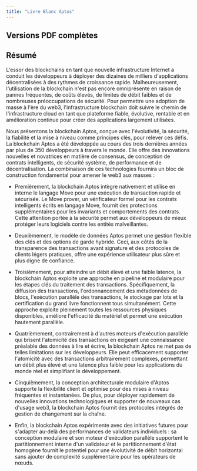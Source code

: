 ```yaml
---
title: "Livre Blanc Aptos"
---
```



## Versions PDF complètes

<CardGrid>
  <LinkCard href="https://aptosfoundation.org/whitepaper/aptos-whitepaper_en.pdf" title="🇺🇸 Anglais (en-US) ↗" description="Livre blanc original Aptos en PDF en anglais" target="_blank" />

  <LinkCard href="https://aptosfoundation.org/whitepaper/aptos-whitepaper_ko.pdf" title="🇰🇷 한국어 Coréen (ko-KR) ↗" description="Livre blanc Aptos en PDF traduit en coréen" target="_blank" />

  <LinkCard href="https://aptosfoundation.org/whitepaper/aptos-whitepaper_ja.pdf" title="🇯🇵 日本語 Japonais (ja-JP) ↗" description="Livre blanc Aptos en PDF traduit en japonais" target="_blank" />

  <LinkCard href="https://aptosfoundation.org/whitepaper/aptos-whitepaper_es.pdf" title="🇪🇸 Español Espagnol (es-ES) ↗" description="Livre blanc Aptos en PDF traduit en espagnol" target="_blank" />
</CardGrid>

## Résumé

L'essor des blockchains en tant que nouvelle infrastructure Internet a conduit les développeurs à déployer des dizaines de milliers d'applications décentralisées à des rythmes de croissance rapide.
Malheureusement, l'utilisation de la blockchain n'est pas encore omniprésente en raison de pannes fréquentes, de coûts élevés, de limites de débit faibles et de nombreuses préoccupations de sécurité. Pour permettre une adoption de masse à l'ère du web3, l'infrastructure blockchain doit suivre le chemin de l'infrastructure cloud en tant que plateforme fiable, évolutive, rentable et en amélioration continue pour créer des applications largement utilisées.

Nous présentons la blockchain Aptos, conçue avec l'évolutivité, la sécurité, la fiabilité et la mise à niveau comme principes clés, pour relever ces défis. La blockchain Aptos a été développée au cours des trois dernières années par plus de 350 développeurs à travers le monde. Elle offre des innovations nouvelles et novatrices en matière de consensus, de conception de contrats intelligents, de sécurité système, de performance et de décentralisation. La combinaison de ces technologies fournira un bloc de construction fondamental pour amener le web3 aux masses :

- Premièrement, la blockchain Aptos intègre nativement et utilise en interne le langage Move pour une exécution de transaction rapide et sécurisée. Le Move prover, un vérificateur formel pour les contrats intelligents écrits en langage Move, fournit des protections supplémentaires pour les invariants et comportements des contrats. Cette attention portée à la sécurité permet aux développeurs de mieux protéger leurs logiciels contre les entités malveillantes.

- Deuxièmement, le modèle de données Aptos permet une gestion flexible des clés et des options de garde hybride. Ceci, aux côtés de la transparence des transactions avant signature et des protocoles de clients légers pratiques, offre une expérience utilisateur plus sûre et plus digne de confiance.

- Troisièmement, pour atteindre un débit élevé et une faible latence, la blockchain Aptos exploite une approche en pipeline et modulaire pour les étapes clés du traitement des transactions. Spécifiquement, la diffusion des transactions, l'ordonnancement des métadonnées de blocs, l'exécution parallèle des transactions, le stockage par lots et la certification du grand livre fonctionnent tous simultanément. Cette approche exploite pleinement toutes les ressources physiques disponibles, améliore l'efficacité du matériel et permet une exécution hautement parallèle.

- Quatrièmement, contrairement à d'autres moteurs d'exécution parallèle qui brisent l'atomicité des transactions en exigeant une connaissance préalable des données à lire et écrire, la blockchain Aptos ne met pas de telles limitations sur les développeurs. Elle peut efficacement supporter l'atomicité avec des transactions arbitrairement complexes, permettant un débit plus élevé et une latence plus faible pour les applications du monde réel et simplifiant le développement.

- Cinquièmement, la conception architecturale modulaire d'Aptos supporte la flexibilité client et optimise pour des mises à niveau fréquentes et instantanées. De plus, pour déployer rapidement de nouvelles innovations technologiques et supporter de nouveaux cas d'usage web3, la blockchain Aptos fournit des protocoles intégrés de gestion de changement sur la chaîne.

- Enfin, la blockchain Aptos expérimente avec des initiatives futures pour s'adapter au-delà des performances de validateurs individuels : sa conception modulaire et son moteur d'exécution parallèle supportent le partitionnement interne d'un validateur et le partitionnement d'état homogène fournit le potentiel pour une évolutivité de débit horizontal sans ajouter de complexité supplémentaire pour les opérateurs de nœuds.
